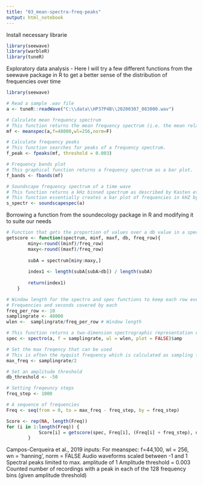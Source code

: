 ```yaml
---
title: "03_mean-spectra-freq-peaks"
output: html_notebook
---
```


Install necessary librarie
```r
library(seewave)
library(warbleR)
library(tuneR)
```


Exploratory data analysis - Here I will try a few different functions from the seewave package in R to get a better sense of the distribution of frequencies over time
```r
library(seewave)

# Read a sample .wav file
a <- tuneR::readWave("C:\\data\\HP37P4B\\20200307_083000.wav")

# Calculate mean frequency spectrum
# This function returns the mean frequency spectrum (i.e. the mean relative amplitude of the frequency distribution) of a time wave. Results can be expressed either in absolute or dB data.
mf <- meanspec(a,f=48000,wl=256,norm=F)

# Calculate frequency peaks
# This function searches for peaks of a frequency spectrum.
f_peak <- fpeaks(mf, threshold = 0.003)

# Frequency bands plot
# This graphical function returns a frequency spectrum as a bar plot.
f_bands <- fbands(mf)

# Soundscape frequency spectrum of a time wave
# This function returns a kHz binned spectrum as described by Kasten et al. (2012) for the description of a soundscape.
# This function essentially creates a bar plot of frequencies in kHZ by amplitude values
s_spectr <- soundscapespec(a)

```

Borrowing a function from the soundecology package in R and modifying it to suite our needs
```r
# Function that gets the proportion of values over a db value in a specific band of frequencies. Frequency is in Hz
getscore <- function(spectrum, minf, maxf, db, freq_row){
		miny<-round((minf)/freq_row)
		maxy<-round((maxf)/freq_row)
		
		subA = spectrum[miny:maxy,]
		
		index1 <- length(subA[subA>db]) / length(subA)
		
		return(index1)
	}

# Window length for the spectro and spec functions to keep each row every 10Hz
# Frequencies and seconds covered by each
freq_per_row <- 10
samplingrate <- 48000
wlen <-  samplingrate/freq_per_row # Window length

# This function returns a two-dimension spectrographic representation of a time wave. The function corresponds to short-term Fourier transform. An amplitude contour plot can be overlaid.
spec <- spectro(a, f = samplingrate, wl = wlen, plot = FALSE)$amp

# Set the max freqency that can be used
# This is often the nyquist frequency which is calculated as sampling frequency/2
max_freq <- samplingrate/2 

# Set an amplitude threshold
db_threshold <- -50

# Setting freqeuncy steps
freq_step <- 1000

# A sequence of frequencies
Freq <- seq(from = 0, to = max_freq - freq_step, by = freq_step)

Score <- rep(NA, length(Freq))
for (i in 1:length(Freq)) {
			Score[i] = getscore(spec, Freq[i], (Freq[i] + freq_step), db_threshold, freq_per_row)
		}


```




Campos-Cerqueira et al., 2019 inputs:
For meanspec: f=44,100, wl = 256, wn = ‘hanning’, norm = FALSE
Audio waveforms scaled between -1 and 1
Spectral peaks limited to max. amplitude of 1
Amplitude threshold = 0.003
Counted number of recordings with a peak in each of the 128 frequency bins (given amplitude threshold)
